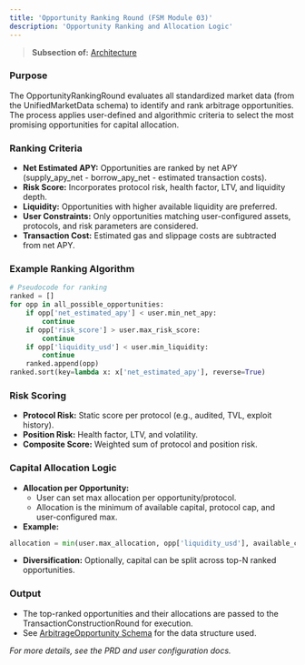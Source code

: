 ```yaml
---
title: 'Opportunity Ranking Round (FSM Module 03)'
description: 'Opportunity Ranking and Allocation Logic'
---
```


> **Subsection of:** [Architecture](../core-concepts/architecture)

### Purpose
The OpportunityRankingRound evaluates all standardized market data (from the UnifiedMarketData schema) to identify and rank arbitrage opportunities. The process applies user-defined and algorithmic criteria to select the most promising opportunities for capital allocation.

### Ranking Criteria
- **Net Estimated APY:** Opportunities are ranked by net APY (supply_apy_net - borrow_apy_net - estimated transaction costs).
- **Risk Score:** Incorporates protocol risk, health factor, LTV, and liquidity depth.
- **Liquidity:** Opportunities with higher available liquidity are preferred.
- **User Constraints:** Only opportunities matching user-configured assets, protocols, and risk parameters are considered.
- **Transaction Cost:** Estimated gas and slippage costs are subtracted from net APY.

### Example Ranking Algorithm
```python
# Pseudocode for ranking
ranked = []
for opp in all_possible_opportunities:
    if opp['net_estimated_apy'] < user.min_net_apy:
        continue
    if opp['risk_score'] > user.max_risk_score:
        continue
    if opp['liquidity_usd'] < user.min_liquidity:
        continue
    ranked.append(opp)
ranked.sort(key=lambda x: x['net_estimated_apy'], reverse=True)
```

### Risk Scoring
- **Protocol Risk:** Static score per protocol (e.g., audited, TVL, exploit history).
- **Position Risk:** Health factor, LTV, and volatility.
- **Composite Score:** Weighted sum of protocol and position risk.

### Capital Allocation Logic
- **Allocation per Opportunity:**
  - User can set max allocation per opportunity/protocol.
  - Allocation is the minimum of available capital, protocol cap, and user-configured max.
- **Example:**
```python
allocation = min(user.max_allocation, opp['liquidity_usd'], available_capital)
```
- **Diversification:** Optionally, capital can be split across top-N ranked opportunities.

### Output
- The top-ranked opportunities and their allocations are passed to the TransactionConstructionRound for execution.
- See [ArbitrageOpportunity Schema](../schemas/unified_schema.md) for the data structure used.

*For more details, see the PRD and user configuration docs.*


